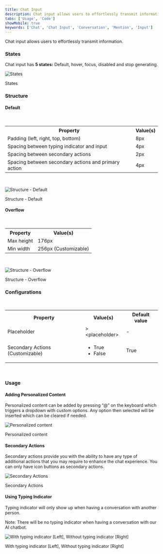 ```yaml
---
title: Chat Input
description: Chat input allows users to effortlessly transmit information. 
tabs: ['Usage', 'Code']
showMobile: true
keywords: ['Chat', 'Chat Input', 'Conversation', 'Mention', 'Input']
---
```


Chat input allows users to effortlessly transmit information. 

<Preview name="components-chat-chatinput-all--all" />

### States

Chat input has **5 states:** Default, hover, focus, disabled and stop generating.

![States](./images/states.png)
<Caption>States</Caption>

<br/>

### Structure

#### Default

<br/>

<table style={{width: "100%"}}>
  <tbody>
    <tr>
      <th style={{width:"50%",  textAlign: "left"}}>Property</th>
      <th style={{width:"50%",  textAlign: "left"}}>Value(s)</th>
    </tr>
    <tr style={{verticalAlign: "top"}}>
      <td>Padding (left, right, top, bottom)</td>
      <td>8px</td>
    </tr>
    <tr style={{verticalAlign: "top"}}>
      <td>Spacing between typing indicator and input</td>
      <td>4px</td>
    </tr>
    <tr style={{verticalAlign: "top"}}>
      <td>Spacing between secondary actions</td>
      <td>2px</td>
    </tr>
    <tr style={{verticalAlign: "top"}}>
      <td>Spacing between secondary actions and primary action</td>
      <td>4px</td>
    </tr>
  </tbody>
</table>
<br/>


![Structure - Default](./images/structure.png)
<Caption>Structure - Default</Caption>

<br/>

#### Overflow

<br/>

<table style={{width: "100%"}}>
  <tbody>
    <tr>
      <th style={{width:"50%",  textAlign: "left"}}>Property</th>
      <th style={{width:"50%",  textAlign: "left"}}>Value(s)</th>
    </tr>
    <tr style={{verticalAlign: "top"}}>
      <td>Max height</td>
      <td>176px</td>
    </tr>
    <tr style={{verticalAlign: "top"}}>
      <td>Min width</td>
      <td>256px (Customizable)</td>
    </tr>
  </tbody>
</table>
<br/>

![Structure - Overflow](./images/structure-overflow.png)
<Caption>Structure - Overflow</Caption>

<br/>

### Configurations

<br/>

<table style={{width: "100%"}}>
  <tbody>
    <tr>
      <th style={{width:"33%", textAlign: "left"}}>Property</th>
      <th style={{width:"33%", textAlign: "left"}}>Value(s)</th>
      <th style={{width:"33%", textAlign: "left"}}>Default value</th>
    </tr>
    <tr style={{verticalAlign: "top"}}>
      <td>Placeholder</td>
      <td>>&#60;placeholder&#62;</td>
      <td>-</td>
    </tr>
    <tr style={{verticalAlign: "top"}}>
      <td>Secondary Actions (Customizable)</td>
      <td>
        <ul>
          <li>True</li>
          <li>False</li>
        </ul>
      </td>
      <td>True</td>
    </tr>
  </tbody>
</table>

<br/>

### Usage

#### Adding Personalized Content

Personalized content can be added by pressing “@” on the keyboard which triggers a dropdown with custom options. Any option then selected will be inserted which can be cleared if needed.

![Personalized content](./images/mention.png)
<Caption>Personalized content</Caption>

<br/>

#### Secondary Actions

Secondary actions provide you with the ability to have any type of additional actions that you may require to enhance the chat experience. You can only have icon buttons as secondary actions.

![Secondary Actions](./images/secondary-actions.png)
<Caption>Secondary Actions</Caption>

<br/>

#### Using Typing Indicator

Typing indicator will only show up when having a conversation with another person.

Note: There will be no typing indicator when having a conversation with our AI chatbot.

![With typing indicator [Left], Without typing indicator [Right]](./images/typing-indicator.png)
<Caption>With typing indicator [Left], Without typing indicator [Right]</Caption>

